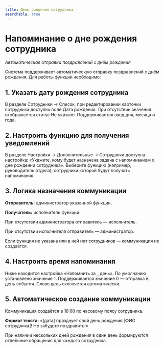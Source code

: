 ```yaml
---
title: День рождения сотрудника
searchable: true
---
```


# Напоминание о дне рождения сотрудника

*Автоматическая отправка поздравлений с днём рождения*

Система поддерживает автоматическую отправку поздравлений с днём рождения. Для работы функции необходимо:

## 1. Указать дату рождения сотрудника

В разделе Сотрудники → Список, при редактировании карточки сотрудника доступно поле Дата рождения. При отсутствии значения отображается статус Не указано. Поддерживается ввод дня, месяца и года.

## 2. Настроить функцию для получения уведомлений

В разделе Настройки → Дополнительные → Сотрудники доступна настройка:
«Укажите, кому будет назначена задача с напоминанием о дне рождении сотрудника».
Выберите функцию (например, руководитель отдела), сотрудники которой будут получать напоминания.

## 3. Логика назначения коммуникации

**Отправитель:** администратор указанной функции.

**Получатель:** исполнитель функции.

При отсутствии администратора отправитель — исполнитель.

При отсутствии исполнителя отправитель — администратор.

Если функция не указана или в ней нет сотрудников — коммуникация не создаётся.

## 4. Настроить время напоминания

Ниже находится настройка «Напомнить за _ день».
По умолчанию установлено значение 1. Поддерживается значение 0 — отправка в день события. Слово день склоняется автоматически.

## 5. Автоматическое создание коммуникации

Коммуникация создаётся в 10:00 по часовому поясу сотрудника.

**Формат текста:**
«[дата] празднует свой день рождения [ФИО сотрудника]! Не забудьте поздравить!»

При наличии нескольких дней рождения в один день формируются отдельные обращения для каждого сотрудника. 